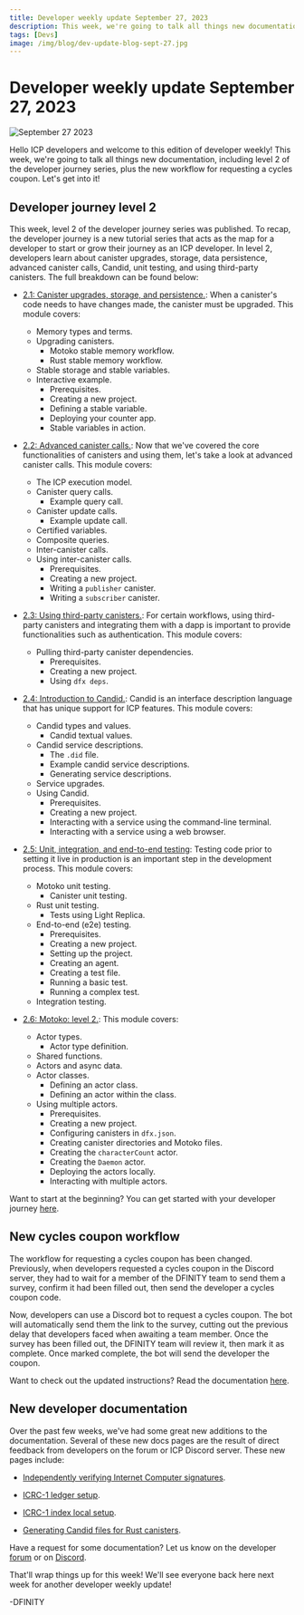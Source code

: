 ```yaml
---
title: Developer weekly update September 27, 2023
description: This week, we're going to talk all things new documentation, including level 2 of the developer journey series, plus the new workflow for requesting a cycles coupon.
tags: [Devs]
image: /img/blog/dev-update-blog-sept-27.jpg
---
```


# Developer weekly update September 27, 2023

![September 27 2023](../../static/img/blog/dev-update-blog-sept-27.jpg)

Hello ICP developers and welcome to this edition of developer weekly! This week, we're going to talk all things new documentation, including level 2 of the developer journey series, plus the new workflow for requesting a cycles coupon. Let's get into it!

## Developer journey level 2

This week, level 2 of the developer journey series was published. To recap, the developer journey is a new tutorial series that acts as the map for a developer to start or grow their journey as an ICP developer. In level 2, developers learn about canister upgrades, storage, data persistence, advanced canister calls, Candid, unit testing, and using third-party canisters. The full breakdown can be found below:

- [2.1: Canister upgrades, storage, and persistence.](/docs/current/tutorials/developer-journey/level-2/2.1-storage-persistence): When a canister's code needs to have changes made, the canister must be upgraded. This module covers:
    - Memory types and terms.
    - Upgrading canisters.
	    - Motoko stable memory workflow.
	    - Rust stable memory workflow.
    - Stable storage and stable variables.
    - Interactive example.
	    - Prerequisites.
	    - Creating a new project.
	    - Defining a stable variable.
	    - Deploying your counter app.
	    - Stable variables in action.

- [2.2: Advanced canister calls.](/docs/current/tutorials/developer-journey/level-2/2.2-advanced-canister-calls): Now that we've covered the core functionalities of canisters and using them, let's take a look at advanced canister calls. This module covers:
    - The ICP execution model.
    - Canister query calls.
	    - Example query call.
    - Canister update calls.
	    - Example update call.
    - Certified variables.
    - Composite queries.
    - Inter-canister calls.
    - Using inter-canister calls.
	    - Prerequisites.
	    - Creating a new project.
	    - Writing a `publisher` canister.
	    - Writing a `subscriber` canister.

- [2.3: Using third-party canisters.](/docs/current/tutorials/developer-journey/level-2/2.3-third-party-canisters): For certain workflows, using third-party canisters and integrating them with a dapp is important to provide functionalities such as authentication. This module covers:
    - Pulling third-party canister dependencies.
	    - Prerequisites.
	    - Creating a new project.
	    - Using `dfx deps`.

- [2.4: Introduction to Candid.](/docs/current/tutorials/developer-journey/level-2/2.4-intro-candid): Candid is an interface description language that has unique support for ICP features. This module covers:
    - Candid types and values.
	    - Candid textual values.
    - Candid service descriptions.
	    - The `.did` file.
	    - Example candid service descriptions.
	    - Generating service descriptions.
    - Service upgrades.
    - Using Candid.
	    - Prerequisites.
	    - Creating a new project.
	    - Interacting with a service using the command-line terminal.
	    - Interacting with a service using a web browser.

- [2.5: Unit, integration, and end-to-end testing](/docs/current/tutorials/developer-journey/level-2/2.5-unit-testing): Testing code prior to setting it live in production is an important step in the development process. This module covers:
    - Motoko unit testing.
	    - Canister unit testing.
    - Rust unit testing.
	    - Tests using Light Replica.
    - End-to-end (e2e) testing.
	    - Prerequisites.
	    - Creating a new project.
	    - Setting up the project.
	    - Creating an agent.
	    - Creating a test file.
	    - Running a basic test.
	    - Running a complex test.
    - Integration testing.

- [2.6: Motoko: level 2.](/docs/current/tutorials/developer-journey/level-2/2.6-motoko-lvl2): This module covers:
    - Actor types.
        - Actor type definition.
    - Shared functions.
    - Actors and async data.
    - Actor classes.
        - Defining an actor class.
        - Defining an actor within the class.
    - Using multiple actors.
        - Prerequisites.
        - Creating a new project.
        - Configuring canisters in `dfx.json`.
        - Creating canister directories and Motoko files.
        - Creating the `characterCount` actor.
        - Creating the `Daemon` actor.
        - Deploying the actors locally.
        - Interacting with multiple actors.

Want to start at the beginning? You can get started with your developer journey [here](/docs/current/tutorials/developer-journey/).

## New cycles coupon workflow

The workflow for requesting a cycles coupon has been changed. Previously, when developers requested a cycles coupon in the Discord server, they had to wait for a member of the DFINITY team to send them a survey, confirm it had been filled out, then send the developer a cycles coupon code.

Now, developers can use a Discord bot to request a cycles coupon. The bot will automatically send them the link to the survey, cutting out the previous delay that developers faced when awaiting a team member. Once the survey has been filled out, the DFINITY team will review it, then mark it as complete. Once marked complete, the bot will send the developer the coupon.

Want to check out the updated instructions? Read the documentation [here](/docs/current/developer-docs/getting-started/cycles/cycles-faucet).


## New developer documentation

Over the past few weeks, we've had some great new additions to the documentation. Several of these new docs pages are the result of direct feedback from developers on the forum or ICP Discord server. These new pages include:

- [Independently verifying Internet Computer signatures](/docs/current/developer-docs/web-apps/independently-verifying-ic-signatures).

- [ICRC-1 ledger setup](/docs/current/developer-docs/defi/tokens/ledger/setup/icrc1_ledger_setup).

- [ICRC-1 index local setup](/docs/current/developer-docs/defi/tokens/indexes).

- [Generating Candid files for Rust canisters](/docs/current/developer-docs/backend/rust/generating-candid).

Have a request for some documentation? Let us know on the developer [forum](https://forum.dfinity.org/) or on [Discord](https://discord.internetcomputer.org).

That'll wrap things up for this week! We'll see everyone back here next week for another developer weekly update!

-DFINITY
